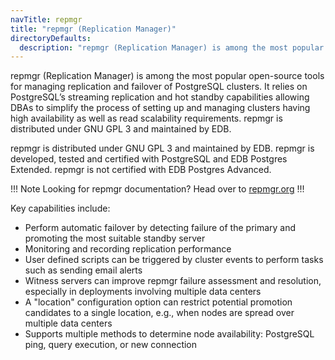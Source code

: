 ```yaml
---
navTitle: repmgr
title: "repmgr (Replication Manager)"
directoryDefaults:
  description: "repmgr (Replication Manager) is among the most popular open-source tools for managing replication and failover of PostgreSQL clusters. It relies on PostgreSQL’s streaming replication and hot standby capabilities allowing DBAs to simplify the process of setting up and managing clusters having high availability as well as read scalability requirements. repmgr is distributed under GNU GPL 3 and maintained by EDB."
---
```


repmgr (Replication Manager) is among the most popular open-source tools for managing replication and failover of PostgreSQL clusters. It relies on PostgreSQL’s streaming replication and hot standby capabilities allowing DBAs to simplify the process of setting up and managing clusters having high availability as well as read scalability requirements. repmgr is distributed under GNU GPL 3 and maintained by EDB.

repmgr is distributed under GNU GPL 3 and maintained by EDB. repmgr is developed, tested and certified with PostgreSQL and EDB Postgres Extended. repmgr is not certified with EDB Postgres Advanced.

!!! Note
  Looking for repmgr documentation? Head over to [repmgr.org](https://repmgr.org/)
!!!

Key capabilities include:
* Perform automatic failover by detecting failure of the primary and promoting the most suitable standby server
* Monitoring and recording replication performance
* User defined scripts can be triggered by cluster events to perform tasks such as sending email alerts
* Witness servers can improve repmgr failure assessment and resolution, especially in deployments involving multiple data centers
* A "location" configuration option can restrict potential promotion candidates to a single location, e.g., when nodes are spread over multiple data centers
* Supports multiple methods to determine node availability: PostgreSQL ping, query execution, or new connection
